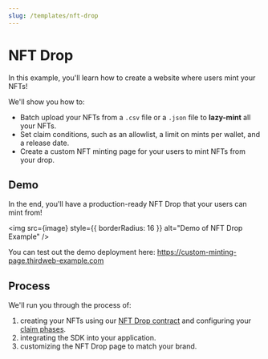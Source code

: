 ```yaml
---
slug: /templates/nft-drop
---
```



# NFT Drop

In this example, you'll learn how to create a website where users mint your NFTs!

We'll show you how to:

- Batch upload your NFTs from a `.csv` file or a `.json` file to **lazy-mint** all your NFTs.
- Set claim conditions, such as an allowlist, a limit on mints per wallet, and a release date.
- Create a custom NFT minting page for your users to mint NFTs from your drop.

## Demo

In the end, you'll have a production-ready NFT Drop that your users can mint from!

<img src={image} style={{ borderRadius: 16 }} alt="Demo of NFT Drop Example" />

You can test out the demo deployment here: https://custom-minting-page.thirdweb-example.com

## Process

We'll run you through the process of:

1. creating your NFTs using our [NFT Drop contract](https://portal.thirdweb.com/pre-built-contracts/nft-drop) and configuring your [claim phases](https://portal.thirdweb.com/pre-built-contracts/nft-drop#setting-claim-phases).
2. integrating the SDK into your application.
3. customizing the NFT Drop page to match your brand.
